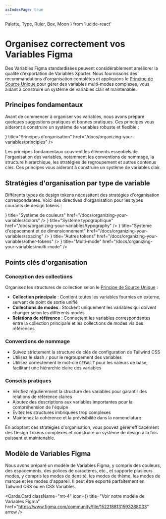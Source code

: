 ```yaml
---
asIndexPage: true
---
```


  Palette,
  Type,
  Ruler,
  Box,
  Moon
} from 'lucide-react'

# Organisez correctement vos Variables Figma

Des Variables Figma standardisées peuvent considérablement améliorer la qualité d'exportation de Variables Xporter. Nous fournissons des recommandations d'organisation complètes et appliquons le [Principe de Source Unique](/docs/single-outlet-principle) pour gérer des variables multi-modes complexes, vous aidant à construire un système de variables clair et maintenable.

## Principes fondamentaux

Avant de commencer à organiser vos variables, nous avons préparé quelques suggestions pratiques et bonnes pratiques. Ces principes vous aideront à construire un système de variables robuste et flexible :

<Cards>
  <Cards.Card
    icon={<Type />}
    title="Principes d'organisation"
    href="/docs/organizing-your-variables/principles"
  />
</Cards>

Les principes fondamentaux couvrent les éléments essentiels de l'organisation des variables, notamment les conventions de nommage, la structure hiérarchique, les stratégies de regroupement et autres contenus clés. Ces principes vous aideront à construire un système de variables clair.

## Stratégies d'organisation par type de variable

Différents types de design tokens nécessitent des stratégies d'organisation correspondantes. Voici des directives d'organisation pour les types courants de design tokens :

<Cards>
  <Cards.Card
    icon={<Palette />}
    title="Système de couleurs"
    href="/docs/organizing-your-variables/colors"
  />
  <Cards.Card
    icon={<Type />}
    title="Système typographique"
    href="/docs/organizing-your-variables/typography"
  />
  <Cards.Card
    icon={<Ruler />}
    title="Système d'espacement et de dimensionnement"
    href="/docs/organizing-your-variables/spacing"
  />
  <Cards.Card
    icon={<Box />}
    title="Autres tokens"
    href="/docs/organizing-your-variables/other-tokens"
  />
  <Cards.Card
    icon={<Moon />}
    title="Multi-mode"
    href="/docs/organizing-your-variables/multi-mode"
  />
</Cards>

## Points clés d'organisation

### Conception des collections

Organisez les structures de collection selon le [Principe de Source Unique](/docs/single-outlet-principle) :

- **Collection principale** : Contient toutes les variables fournies en externe, servant de point de sortie unifié
- **Collections de modes** : Stockent uniquement les variables qui doivent changer selon les différents modes
- **Relations de référence** : Connectent les variables correspondantes entre la collection principale et les collections de modes via des références

### Conventions de nommage

- Suivez strictement la structure de clés de configuration de Tailwind CSS
- Utilisez le slash `/` pour le regroupement des variables
- Utilisez correctement le mot-clé `DEFAULT` pour les valeurs de base, facilitant une hiérarchie claire des variables

### Conseils pratiques

- Vérifiez régulièrement la structure des variables pour garantir des relations de référence claires
- Ajoutez des descriptions aux variables importantes pour la compréhension de l'équipe
- Évitez les structures imbriquées trop complexes
- Maintenez la cohérence et la prévisibilité dans la nomenclature

En adoptant ces stratégies d'organisation, vous pouvez gérer efficacement des Design Tokens complexes et construire un système de design à la fois puissant et maintenable.

## Modèle de Variables Figma

Nous avons préparé un modèle de Variables Figma, y compris des couleurs, des espacements, des polices de caractères, etc., et supporte plusieurs modes, y compris les modes de densité, les modes de thème, les modes de marque et les modes d'appareil. Il peut être exporté parfaitement en Tailwind CSS ou en CSS Variables.

<Cards.Card
  className="mt-4"
  icon={<Box />}
  title="Voir notre modèle de Variables Figma"
  href="https://www.figma.com/community/file/1522188131593288033"
  arrow
/>